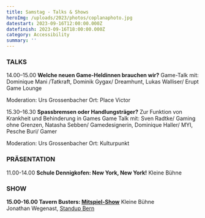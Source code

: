 ```yaml
---
title: Samstag - Talks & Shows
heroImg: /uploads/2023/photos/coplanaphoto.jpg
datestart: 2023-09-16T12:00:00.000Z
datefinish: 2023-09-16T18:00:00.000Z
category: Accessibility
summary: ''
---
```


### TALKS

14.00–15.00	**Welche neuen Game-Heldinnen brauchen wir?** Game-Talk mit: Dominique Mani /Tatkraft, Dominik Gygax/ Dreamhunt, Lukas Walliser/ Erupt Game Lounge

Moderation: Urs Grossenbacher  Ort: Place Victor

15.30–16.30	**Spassbremsen oder Handlungsträger?** 	Zur Funktion von Krankheit und Behinderung in Games  Game Talk mit: Sven Radtke/ Gaming ohne Grenzen, Natasha Sebben/ Gamedesignerin, Dominique Haller/ MYI, Pesche Buri/ Gamer

Moderation: Urs Grossenbacher Ort: Kulturpunkt

### PRÄSENTATION

11.00-14.00 	**Schule Dennigkofen: New York, New York!**		Kleine Bühne

### SHOW

**15.00-16.00	Tavern Busters: [Mitspiel-Show](https://assets.tina.io/b022fb78-dee7-41fa-8081-1869fa876097/DSCF8278.JPG "Bild Jonathan Tavern Busters")**			Kleine Bühne\
Jonathan Wegenast, [Standup Bern](https://standupbern.ch/)
